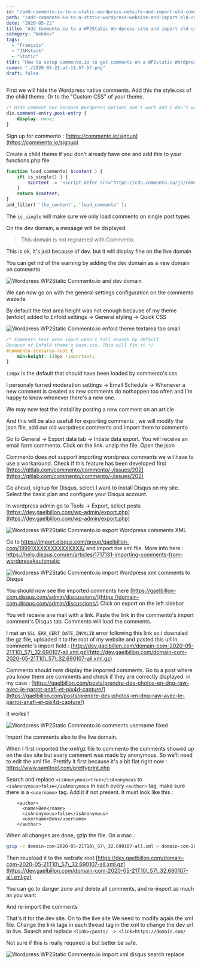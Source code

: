 ```yaml
---
id: "/add-commento-io-to-a-static-wordpress-website-and-import-old-comments"
path: "/add-commento-io-to-a-static-wordpress-website-and-import-old-comments"
date: "2020-05-22"
title: "Add Commento.io to a WP2Static Wordpress site and import old comments"
category: "Webdev"
tags: 
  - "Français"
  - "JAMstack"
  - "Static"
tldr: "How to setup commento.io to get comments on a WP2static Wordpress website"
cover: "./2020-05-21-at-11.57.57.png"
draft: false
---
```


First we will hide the Wordpress native comments. Add this the style.css of the child theme. Or to the "Custom CSS" of your theme.

```css
/* Hide comment box because Wordpress options don't work and I don't want to search for hours */
div.comment-entry.post-entry {
    display: none;
}
```

Sign up for commento : [https://commento.io/signup](https://commento.io/signup)

Create a child theme if you don't already have one and add this to your functions.php file

```php
function load_commento( $content ) {    
    if( is_single() ) {
        $content .= '<script defer src="https://cdn.commento.io/js/commento.js"></script><div id="commento"></div>';
    }
    return $content;
}
add_filter( 'the_content', 'load_commento' );
```

The `is_single` will make sure we only load commento on single post types

On the dev domain, a message will be displayed 
>This domain is not registered with Commento.

This is ok, it's just because of dev. but it will display fine on the live domain

You can get rid of the warning by adding the dev domain as a new domain on commento

![Wordpress WP2Static Commento.io and dev domain](./2020-05-21-at-11.55.10.png)

We can now go on with the general settings configuration on the commento website

By default the text area height was not enough because of my theme (enfold)
added to Enfold settings -> General styling -> Quick CSS

![Wordpress WP2Static Commento.io enfold theme textarea too small](./2020-05-21-at-11.57.57.png)

```css
/* Commento text area input wasn't tall enough by default. 
Because of Enfold theme's base.css. This will fix it */
#commento-textarea-root {
    min-height: 130px !important;
}
```

`130px` is the default that should have been loaded by commento's css

I personaly turned moderation settings -> Email Schedule -> Whenever a new comment is created as new comments do nothappen too often and I'm happy to know whenever there's a new one.

We may now test the install by posting a new comment on an article

And this will be also usefull for exporting comments , we will modify the json file, add our old worpdress comments and import them to commento

Go to General -> Export data tab -> Intiate data export. You will receive an email form commento. Click on the link. unzip the file. Open the json

Commento does not support importing wordpress comments we wil have to use a workaround. Check if this feature has been developed first [https://gitlab.com/commento/commento/-/issues/202](https://gitlab.com/commento/commento/-/issues/202)

Go ahead, signup for Disqus, select I want to install Disqus on my site. Select the basic plan and configure your Disqus account.

In wordpress admin go to Tools -> Export, select posts [https://dev.gaelbillon.com/wp-admin/export.php](https://dev.gaelbillon.com/wp-admin/export.php)

![Wordpress WP2Static Commento.io export Wordpress comments XML](./2020-05-21-at-12.50.59.png)

Go to https://import.disqus.com/group/gaelbillon-com/19991XXXXXXXXXXXXXX/ and import the xml file.
More info here : https://help.disqus.com/en/articles/1717131-importing-comments-from-wordpress#automatic

![Wordpress WP2Static Commento.io import Wordpress xml comments to Disqus](./2020-05-21-at-12.54.19-1030x671.png)

You should now see the imported comments here [https://gaelbillon-com.disqus.com/admin/discussions/](https://domain-com.disqus.com/admin/discussions/)
Click on export on the left sidebar

You will recevie ane mail with a link. Paste the link in the commento's import comment's Disqus tab. Commento will load the comments.

I met an `SSL ERR_CERT_DATE_INVALID` error following this link so i downaled the gz file, uploaded it to the root of my website and pasted this url in commento's import field : [http://dev.gaelbillon.com/domain-com-2020-05-21T10\_57\_32.690107-all.xml.gz](http://dev.gaelbillon.com/domain-com-2020-05-21T10\_57\_32.690107-all.xml.gz)

Commento should now display the imported comments. Go to a post where you know there are comments and check if they are correctly displayed. in my case : [https://gaelbillon.com/posts/prendre-des-photos-en-dng-raw-avec-le-parrot-anafi-et-pix4d-capture/](https://gaelbillon.com/posts/prendre-des-photos-en-dng-raw-avec-le-parrot-anafi-et-pix4d-capture/)

It works !

![Wordpress WP2Static Commento.io comments username fixed](./2020-05-21-at-14.45.01.png)

Import the comments also to the live domain.

When I first imported the xml/gz file to commento the comments showed up on the dev site but every comment was made by anonymous. 
So we'll need to edit the xml file. 
Prettify it first because it's a bit flat right now : https://www.samltool.com/prettyprint.php

Search and replace `<isAnonymous>true</isAnonymous` to `<isAnonymous>false</isAnonymous`
In each every `<author>` tag, make sure there is a `<username>` tag. Add it if not present. It must look like this :
```
    <author>
      <name>Ben</name>
      <isAnonymous>false</isAnonymous>
      <username>Ben</username>
    </author>
```

When all changes are done, gzip the file. On a mac :

```bash
gzip -c domain-com-2020-05-21T10\_57\_32.690107-all.xml > domain-com-2020-05-21T10\_57\_32.690107-all.xml.gz
```

Then reupload it to the website root 
[https://dev.gaelbillon.com/domain-com-2020-05-21T10\_57\_32.690107-all.xml.gz](https://dev.gaelbillon.com/domain-com-2020-05-21T10\_57\_32.690107-all.xml.gz)

You can go to danger zone and delete all comments, and re-import as much as you want

And re-import the comments

That's it for the dev site. On to the live site
We need to modify again the xml file. Change the link tags in each thread tag in the xml to change the dev url to live. Search and replace
`<link>/posts/ -> <link>https://domain.com/`

Not sure if this is really required is but better be safe.

![Wordpress WP2Static Commento.io import xml disqus search replace](./2020-05-21-at-14.44.37-1030x666.png)